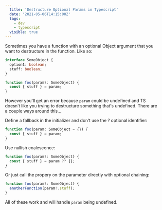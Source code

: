 ```yaml
---
  title: 'Destructure Optional Params in Typescript'
  date: '2021-05-06T14:15:00Z'
  tags:
    - dev
    - typescript
  visible: true
---
```


Sometimes you have a function with an optional Object argument that you want to
destructure in the function. Like so:

```ts
interface SomeObject {
  option1: boolean;
  stuff: boolean;
}

function foo(param?: SomeObject) {
  const { stuff } = param;
}
```

However you'll get an error because `param` could be undefined and TS doesn't
like you trying to destructure something that's undefined. There are a couple
ways around this...

Define a fallback in the initializer and don't use the ? optional identifier:

```ts
function foo(param: SomeObject = {}) {
  const { stuff } = param;
}
```

Use nullish coalescence:

```ts
function foo(param?: SomeObject) {
  const { stuff } = param ?? {};
}
```

Or just call the propery on the parameter directly with optional chaining:

```ts
function foo(param?: SomeObject) {
  anotherFunction(param?.stuff);
}
```

All of these work and will handle `param` being undefined.
